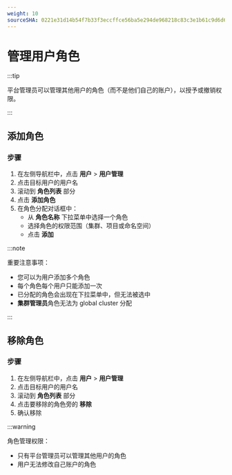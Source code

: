 ```yaml
---
weight: 10
sourceSHA: 0221e31d14b54f7b33f3eccffce56ba5e294de968218c83c3e1b61c9d6d6a249
---
```


# 管理用户角色

:::tip

平台管理员可以管理其他用户的角色（而不是他们自己的账户），以授予或撤销权限。

:::

## 添加角色

### 步骤

1. 在左侧导航栏中，点击 **用户** > **用户管理**
2. 点击目标用户的用户名
3. 滚动到 **角色列表** 部分
4. 点击 **添加角色**
5. 在角色分配对话框中：
   - 从 **角色名称** 下拉菜单中选择一个角色
   - 选择角色的权限范围（集群、项目或命名空间）
   - 点击 **添加**

:::note

重要注意事项：

- 您可以为用户添加多个角色
- 每个角色每个用户只能添加一次
- 已分配的角色会出现在下拉菜单中，但无法被选中
- **集群管理员**角色无法为 global cluster 分配

:::

## 移除角色

### 步骤

1. 在左侧导航栏中，点击 **用户** > **用户管理**
2. 点击目标用户的用户名
3. 滚动到 **角色列表** 部分
4. 点击要移除的角色旁的 **移除**
5. 确认移除

:::warning

角色管理权限：

- 只有平台管理员可以管理其他用户的角色
- 用户无法修改自己账户的角色
